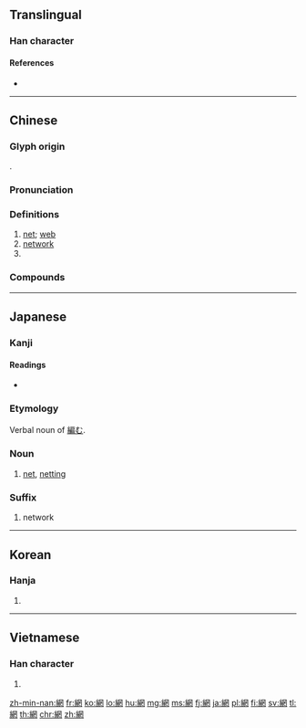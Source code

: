 {{character info/new}}
{{also|网}}
==Translingual==

===Han character===
{{Han char|rn=120|rad=糸|as=08|sn=14|four=27920|canj=VFBTV|ids=⿰糹罔}}

====References====
* {{Han ref|kx=0928.010|dkj=27577|dj=1365.010|hdz=53414.060|uh=7DB2|ud=32178|bh=BAF4|bd=47860}}

----

==Chinese==
{{zh-forms|s=网|alt=网}}

===Glyph origin===
{{Han etym}}
{{Han compound|糸|罔|c1=s|c2=p|t1=rope|ls=psc}}.

===Pronunciation===
{{zh-pron
|m=wǎng
|c=mong5
|h=pfs=mióng
|mn=bóng/qz:bǎng/tw,xm,zz:bāng
|mn_note=bóng - literary; bǎng/bāng - vernacular
|mna=Taiwanese-The_Consonant_b.ogg
|w=3maan
|ma=y
|mc=y
|oc=y
|cat=n
}}

===Definitions===
{{zh-hanzi}}

# [[net]]; [[web]]
# [[network]]
# {{zh-abbrev|互聯網|[[Internet]]}}

===Compounds===
{{zh-der|網吧|網點|網兜|網綱|網巾|網具|網開三面|網籃|網漏吞舟|網絡|網民|網膜|網屏|網球|網眼|網頁|網站|網址|網子|網仔|一網成擒|一網打盡|三面網|上網|下網|企業網路|保防網|入網|凝網|刑網|加值網路|區域網路|名網|吹網|圍網|土網友|地網天羅|城市網絡|塵封網罥|塵網|天網|天網恢恢|天羅地網|學術網路|官方網站|定置網|密網|封網|工作網|并網|廣播網|情網|意網|憲網|打破網|打網|拉網|拖網|捕蟲網|撒網|攔截網|攔網|政網|文深網密|校園網路|模網論壇|水網|法網|法網難逃|流刺網|流網|湯網|漁網|漏網|漏網之魚|漏網游魚|漏網魚|火網|珊瑚在網|疏網|相容網路|硬式網球|祝網|視網膜|禁網|禁網疏闊|科網|種子網路|箱網養殖|籃網|網上活動|網上購物|網上雜誌|網傘菌|網刊|網友|網咖|網圈|網室|網水綿|網漁業|網版|網狀系統|網狀脈|網球肘|網目|網目不疏|網目版|網站鏡照|網羅|網膜剝離|網路|網路作業|網路信|網路信件|網路傳真|網路化|網路卡|網路咖啡|網路商場|網路商機|網路型錄|網路套件|網路婚禮|網路導覽|網路廣告|網路戀情|網路援交|網路搜尋|網路教學|網路書|網路書局|網路書店|網路站臺|網路筆友|網路節點|網路索引|網路美女|網路花店|網路茶屋|網路行銷|網路訂位|網路診斷|網路論壇|網路賀卡|網路資源|網路資訊|網路購物|網路選美|網路郵購|網路銀行|網路雜誌|網路首頁|網開一面|網際網路|網際行銷|網際電臺|網頁空間|罘網|羅網|羅鉗吉網|聯網通|脫網就淵|臨淵結網|自投羅網|落網|蛛網|蛛網塵封|解網|觸網|警網|貿易網路|資訊網路|趕網|趕網兒|迷網|通信網|通訊網|過網|道路網|鐵絲網|鐵網珊瑚|難逃法網|電力網|電子網路|電視網|電網|電腦網誌|電腦網路|食物網|髮網|魚網|魚網鴻離}}

----

==Japanese==

===Kanji===
{{ja-kanji|grade=c|rs=糸08}}

====Readings====
* {{ja-readings|on=[[もう]] (mō), [[ぼう]] (bō)|kun=[[あみ]] (ami)}}

===Etymology===
Verbal noun of [[編む]].

===Noun===
{{ja-noun|あみ}}

# [[net]], [[netting]]

===Suffix===
{{ja-pos|もう|suffix}}

# network

----

==Korean==

===Hanja===
{{ko-hanja|hangeul=망|eumhun=그물|mr=mang|y=mang}}

# {{defn|lang=ko|sort=糸08}}

----

==Vietnamese==

===Han character===
{{vi-hantu|[[võng]]|rs=糸08}}

# {{defn|lang=vi|sort=糸08}}

[[zh-min-nan:網]]
[[fr:網]]
[[ko:網]]
[[lo:網]]
[[hu:網]]
[[mg:網]]
[[ms:網]]
[[fj:網]]
[[ja:網]]
[[pl:網]]
[[fi:網]]
[[sv:網]]
[[tl:網]]
[[th:網]]
[[chr:網]]
[[zh:網]]
